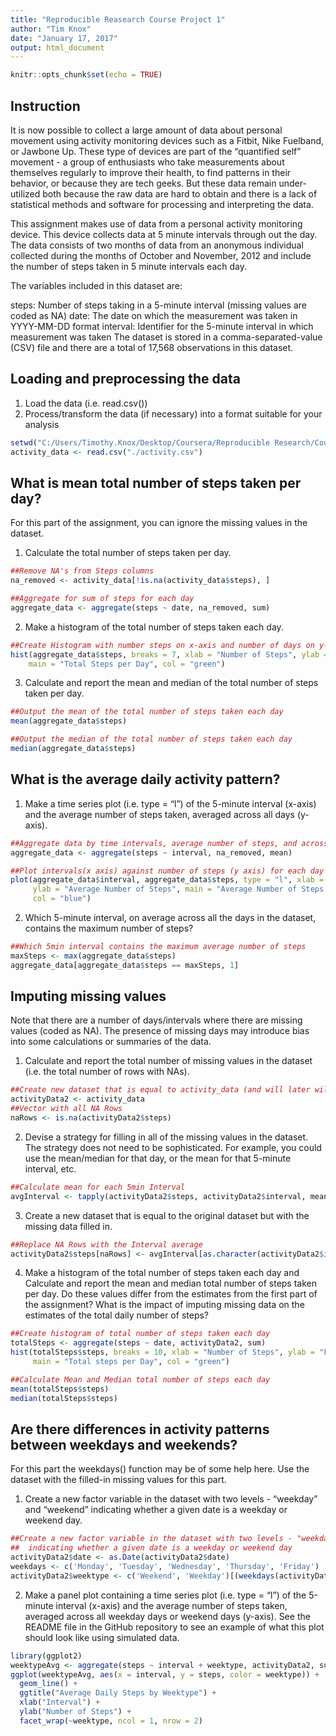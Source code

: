 ---
title: "Reproducible Reasearch Course Project 1"
author: "Tim Knox"
date: "January 17, 2017"
output: html_document
---

```{r setup, include=FALSE}
knitr::opts_chunk$set(echo = TRUE)
```

## Instruction

It is now possible to collect a large amount of data about personal movement using activity monitoring devices such as a Fitbit, Nike Fuelband, or Jawbone Up. These type of devices are part of the "quantified self" movement - a group of enthusiasts who take measurements about themselves regularly to improve their health, to find patterns in their behavior, or because they are tech geeks. But these data remain under-utilized both because the raw data are hard to obtain and there is a lack of statistical methods and software for processing and interpreting the data.

This assignment makes use of data from a personal activity monitoring device. This device collects data at 5 minute intervals through out the day. The data consists of two months of data from an anonymous individual collected during the months of October and November, 2012 and include the number of steps taken in 5 minute intervals each day.

The variables included in this dataset are:

steps: Number of steps taking in a 5-minute interval (missing values are coded as NA)
date: The date on which the measurement was taken in YYYY-MM-DD format
interval: Identifier for the 5-minute interval in which measurement was taken
The dataset is stored in a comma-separated-value (CSV) file and there are a total of 17,568 observations in this dataset.

## Loading and preprocessing the data

1) Load the data (i.e. read.csv())
2) Process/transform the data (if necessary) into a format suitable for your analysis


```{r}
setwd("C:/Users/Timothy.Knox/Desktop/Coursera/Reproducible Research/Course Project 1")
activity_data <- read.csv("./activity.csv")
```

## What is mean total number of steps taken per day?

For this part of the assignment, you can ignore the missing values in the dataset.

1) Calculate the total number of steps taken per day.
```{r}
##Remove NA's from Steps columns
na_removed <- activity_data[!is.na(activity_data$steps), ]

##Aggregate for sum of steps for each day
aggregate_data <- aggregate(steps ~ date, na_removed, sum)
```


2) Make a histogram of the total number of steps taken each day.
```{r}
##Create Histogram with number steps on x-axis and number of days on y-axis
hist(aggregate_data$steps, breaks = 7, xlab = "Number of Steps", ylab = "Frequency of Days",
    main = "Total Steps per Day", col = "green")
```

3) Calculate and report the mean and median of the total number of steps taken per day.

```{r}
##Output the mean of the total number of steps taken each day
mean(aggregate_data$steps)

##Output the median of the total number of steps taken each day
median(aggregate_data$steps)
```

## What is the average daily activity pattern?

1) Make a time series plot (i.e. type = "l") of the 5-minute interval (x-axis) and the average number of steps taken, averaged across all days (y-axis).
```{r}
##Aggregate data by time intervals, average number of steps, and across all days
aggregate_data <- aggregate(steps ~ interval, na_removed, mean)

##Plot intervals(x axis) against number of steps (y axis) for each day
plot(aggregate_data$interval, aggregate_data$steps, type = "l", xlab = "5 Min Intervals",
     ylab = "Average Number of Steps", main = "Average Number of Steps per 5 Min Interval",
     col = "blue")
```

2) Which 5-minute interval, on average across all the days in the dataset, contains the maximum number of steps?
```{r}
##Which 5min interval contains the maximum average number of steps
maxSteps <- max(aggregate_data$steps)
aggregate_data[aggregate_data$steps == maxSteps, 1]
```

## Imputing missing values

Note that there are a number of days/intervals where there are missing values (coded as NA). The presence of missing days may introduce bias into some calculations or summaries of the data.

1) Calculate and report the total number of missing values in the dataset (i.e. the total number of rows with NAs).
```{r}
##Create new dataset that is equal to activity_data (and will later will have NA values replaced)
activityData2 <- activity_data
##Vector with all NA Rows
naRows <- is.na(activityData2$steps)
```

2) Devise a strategy for filling in all of the missing values in the dataset. The strategy does not need to be sophisticated. For example, you could use the mean/median for that day, or the mean for that 5-minute interval, etc.
```{r}
##Calculate mean for each 5min Interval
avgInterval <- tapply(activityData2$steps, activityData2$interval, mean, na.rm = TRUE, simplify = TRUE)
```

3) Create a new dataset that is equal to the original dataset but with the missing data filled in.
```{r}
##Replace NA Rows with the Interval average
activityData2$steps[naRows] <- avgInterval[as.character(activityData2$interval[naRows])]
```

4) Make a histogram of the total number of steps taken each day and Calculate and report the mean and median total number of steps taken per day. Do these values differ from the estimates from the first part of the assignment? What is the impact of imputing missing data on the estimates of the total daily number of steps?
```{r}
##Create histogram of total number of steps taken each day
totalSteps <- aggregate(steps ~ date, activityData2, sum)
hist(totalSteps$steps, breaks = 10, xlab = "Number of Steps", ylab = "Frequency of Days", 
     main = "Total steps per Day", col = "green")

##Calculate Mean and Median total number of steps each day
mean(totalSteps$steps)
median(totalSteps$steps)
```

## Are there differences in activity patterns between weekdays and weekends?

For this part the weekdays() function may be of some help here. Use the dataset with the filled-in missing values for this part.

1) Create a new factor variable in the dataset with two levels - "weekday" and "weekend" indicating whether a given date is a weekday or weekend day.

```{r}
##Create a new factor variable in the dataset with two levels - "weekday" and "weekend" 
##  indicating whether a given date is a weekday or weekend day
activityData2$date <- as.Date(activityData2$date)
weekdays <- c('Monday', 'Tuesday', 'Wednesday', 'Thursday', 'Friday')
activityData2$weektype <- c('Weekend', 'Weekday')[(weekdays(activityData2$date) %in% weekdays) + 1L]
```

2) Make a panel plot containing a time series plot (i.e. type = "l") of the 5-minute interval (x-axis) and the average number of steps taken, averaged across all weekday days or weekend days (y-axis). See the README file in the GitHub repository to see an example of what this plot should look like using simulated data.
```{r}
library(ggplot2)
weektypeAvg <- aggregate(steps ~ interval + weektype, activityData2, sum)
ggplot(weektypeAvg, aes(x = interval, y = steps, color = weektype)) +
  geom_line() +
  ggtitle("Average Daily Steps by Weektype") +
  xlab("Interval") +
  ylab("Number of Steps") +
  facet_wrap(~weektype, ncol = 1, nrow = 2)
```

